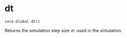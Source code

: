# dt { #ANNarchy.core.Global.dt }

`core.Global.dt()`

Returns the simulation step size `dt` used in the simulation.